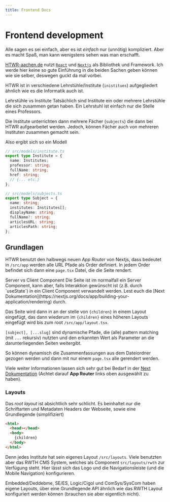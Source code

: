 ```yaml
---
title: Frontend Docs
---
```


# Frontend development

Alle sagen es sei einfach, aber es ist _einfach_ nur (unnötig) kompliziert. Aber es macht Spaß, man kann wenigstens sehen was man erschafft.

[HTWR-aachen.de](/) nutzt [`React`](https://react.dev) und [`Nextjs`](https://nextjs.org) als Bibliothek und Framework.
Ich werde hier keine so gute Einführung in die beiden Sachen geben können wie sie selber, deswegen guckt da mal vorbei.

HTWR ist in verschiedene Lehrstühle/Institute (`inistitues`) aufgegliedert ähnlich wie es die Informatik auch ist.

<Alert>
  <Info className="size-5 mr-2" />
  <AlertTitle>Lehrstühle vs Institute</AlertTitle>
  <AlertDescription>
    Tatsächlich sind Institute ein oder mehrere Lehrstühle die sich zusammen
    getan haben. Ein Lehrstuhl ist einfach nur die Stelle eines Professors.
  </AlertDescription>
</Alert>

Die Institute unterrichten dann mehrere Fächer (`subjects`) die dann bei HTWR aufgearbeitet werden.
Jedoch, können Fächer auch von mehreren Instituten zusammen gemacht sein.

Also ergibt sich so ein Modell

```ts
// src/models/institute.ts
export type Institute = {
  name: Institutes;
  professor: string;
  fullName: string;
  href: string;
  // {... etc.}
};

// src/models/subjects.ts
export type Subject = {
  name: string;
  institutes: Institutes[];
  displayName: string;
  fullName?: string;
  articlesURL: string;
  articlesPath: string;
};
```

## Grundlagen

HTWR benutzt den halbwegs neuen _App Router_ von Nextjs, dass bedeutet in `/src/app` werden alle URL Pfade als Order definiert.
In jedem Order befindet sich dann eine `page.tsx` Datei, die die Seite rendert.

<Alert>
  <Info className="size-5 mr-2" />
  <AlertTitle>Server vs Client Component</AlertTitle>
  <AlertDescription>
    Die Seite ist im normalfall ein Server Component, kann aber, falls
    Interaktion gewünscht ist (z.B. durch `useState`) in ein Client Component
    verwandelt werden. Lest euch die [Next
    Dokumentation](https://nextjs.org/docs/app/building-your-application/rendering)
    durch.
  </AlertDescription>
</Alert>

Das Seite wird dann in an der stelle von `{children}` in einem Layout eingefügt, das dann wiederum im `{children}` eines höheren Layouts eingefügt wird bis zum root `/src/app/layout.tsx`.

`[subject], [...slug]` sind dynamische Pfade, die (alle) pattern matching (mit `...` rekursiv) nutzten und den erkannten Wert als Parameter an die darunterliegenden Seiten weitergibt.

So können dynamisch die Zusammenfassungen aus dem Dateiordner gezogen werden und dann mit nur einem `page.tsx` alle gerendert werden.

Viele weiter Informationen lassen sich sehr gut bei Bedarf in der [Next Dokumentation](https://nextjs.org/docs) (Achtet darauf **App Router** links oben ausgewählt zu haben).

### Layouts

Das _root layout_ ist absichtlich sehr schlicht.
Es beinhaltet nur die Schriftarten und Metadaten Headers der Webseite, sowie eine Grundlegende (simplifiziert)

```html
<html>
  <head></head>
  <body>
    {children}
  </body>
</html>
```

Denn jedes Institute hat sein eigenes Layout `/src/layouts`.
Viele benutzten aber das RWTH CMS System, welches als Component `src/layouts/rwth` zur Verfügung steht.
Hier lässt sich das Logo und die Navigationsleiste (und die Mobile Navigation) konfigurieren.

Embedded/Deddebme, SE/ES, Logic/Cigol und ComSys/SysCom haben eigene Layouts, über eine Grundlegende API ähnlich wie das RWTH Layout konfiguriert werden können (brauchen sie aber eigentlich nicht).
